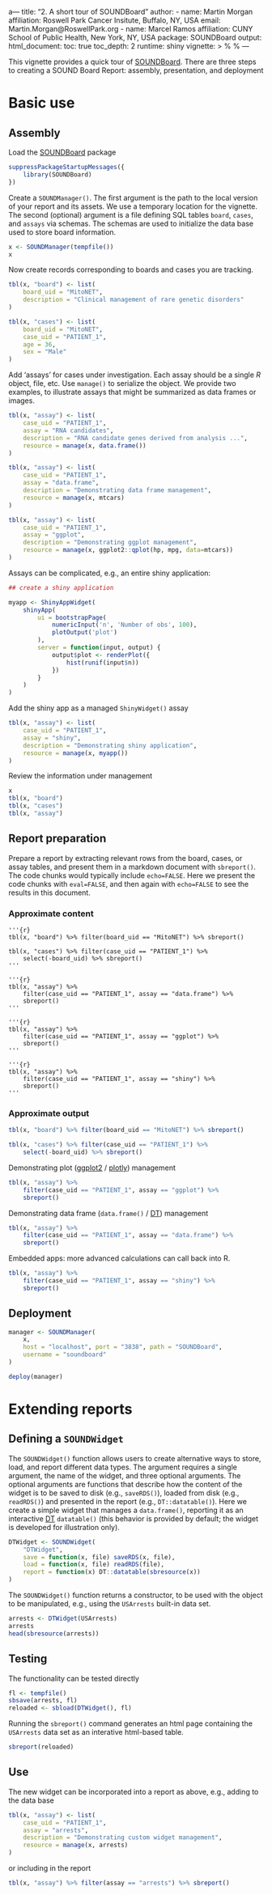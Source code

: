 a---
title: "2. A short tour of SOUNDBoard"
author:
- name: Martin Morgan
  affiliation: Roswell Park Cancer Insitute, Buffalo, NY, USA
  email: Martin.Morgan@RoswellPark.org
- name: Marcel Ramos
  affiliation: CUNY School of Public Health, New York, NY, USA
package: SOUNDBoard
output:
  html_document:
    toc: true
    toc_depth: 2
runtime: shiny
vignette: >
  %\VignetteIndexEntry{2. A short tour of SOUNDBoard}
  %\VignetteEngine{knitr::rmarkdown}
---

This vignette provides a quick tour of [SOUNDBoard][]. There are three
steps to creating a SOUND Board Report: assembly, presentation, and
deployment

# Basic use

## Assembly

Load the [SOUNDBoard][] package

```r
suppressPackageStartupMessages({
    library(SOUNDBoard)
})
```

Create a `SOUNDManager()`. The first argument is the path to the local
version of your report and its assets. We use a temporary location for
the vignette. The second (optional) argument is a file defining SQL
tables `board`, `cases`, and `assays` via schemas. The schemas are
used to initialize the data base used to store board information.

```r
x <- SOUNDManager(tempfile())
x
```

Now create records corresponding to boards and cases you are tracking.

```r
tbl(x, "board") <- list(
    board_uid = "MitoNET",
    description = "Clinical management of rare genetic disorders"
)

tbl(x, "cases") <- list(
    board_uid = "MitoNET",
    case_uid = "PATIENT_1",
    age = 36,
    sex = "Male"
)
```

Add 'assays' for cases under investigation. Each assay should be a
single _R_ object, file, etc. Use `manage()` to serialize the
object. We provide two examples, to illustrate assays that might be
summarized as data frames or images.

```r
tbl(x, "assay") <- list(
    case_uid = "PATIENT_1",
    assay = "RNA candidates",
    description = "RNA candidate genes derived from analysis ...",
    resource = manage(x, data.frame())
)

tbl(x, "assay") <- list(
    case_uid = "PATIENT_1",
    assay = "data.frame",
    description = "Demonstrating data frame management",
    resource = manage(x, mtcars)
)

tbl(x, "assay") <- list(
    case_uid = "PATIENT_1",
    assay = "ggplot",
    description = "Demonstrating ggplot management",
    resource = manage(x, ggplot2::qplot(hp, mpg, data=mtcars))
)
```

Assays can be complicated, e.g., an entire shiny application:

```r
## create a shiny application

myapp <- ShinyAppWidget(
    shinyApp(
        ui = bootstrapPage(
            numericInput('n', 'Number of obs', 100),
            plotOutput('plot')
        ),
        server = function(input, output) {
            output$plot <- renderPlot({
                hist(runif(input$n))
            })
        }
    )
)
```

Add the shiny app as a managed `ShinyWidget()` assay

```r
tbl(x, "assay") <- list(
    case_uid = "PATIENT_1",
    assay = "shiny",
    description = "Demonstrating shiny application",
    resource = manage(x, myapp())
)
```

Review the information under management

```r
x
tbl(x, "board")
tbl(x, "cases")
tbl(x, "assay")
```

## Report preparation

Prepare a report by extracting relevant rows from the board, cases, or
assay tables, and present them in a markdown document with
`sbreport()`. The code chunks would typically include `echo=FALSE`. Here
we present the code chunks with `eval=FALSE`, and then again with
`echo=FALSE` to see the results in this document.

### Approximate content

```
'''{r}
tbl(x, "board") %>% filter(board_uid == "MitoNET") %>% sbreport()

tbl(x, "cases") %>% filter(case_uid == "PATIENT_1") %>%
    select(-board_uid) %>% sbreport()
'''

'''{r}
tbl(x, "assay") %>%
    filter(case_uid == "PATIENT_1", assay == "data.frame") %>%
    sbreport()
'''

'''{r}
tbl(x, "assay") %>%
    filter(case_uid == "PATIENT_1", assay == "ggplot") %>%
    sbreport()
'''

'''{r}
tbl(x, "assay") %>%
    filter(case_uid == "PATIENT_1", assay == "shiny") %>%
    sbreport()
'''
```

### Approximate output

```r
tbl(x, "board") %>% filter(board_uid == "MitoNET") %>% sbreport()

tbl(x, "cases") %>% filter(case_uid == "PATIENT_1") %>%
    select(-board_uid) %>% sbreport()
```

Demonstrating plot ([ggplot2][] / [plotly][]) management

```r
tbl(x, "assay") %>%
    filter(case_uid == "PATIENT_1", assay == "ggplot") %>%
    sbreport()
```

Demonstrating data frame (`data.frame()` / [DT][]) management

```r
tbl(x, "assay") %>%
    filter(case_uid == "PATIENT_1", assay == "data.frame") %>%
    sbreport()
```

Embedded apps: more advanced calculations can call back into R.

```r
tbl(x, "assay") %>%
    filter(case_uid == "PATIENT_1", assay == "shiny") %>%
    sbreport()
```

## Deployment

```r
manager <- SOUNDManager(
    x,
    host = "localhost", port = "3838", path = "SOUNDBoard",
    username = "soundboard"
)

deploy(manager)
```

# Extending reports

## Defining a `SOUNDWidget`

The `SOUNDWidget()` function allows users to create alternative ways
to store, load, and report different data types. The argument requires
a single argument, the name of the widget, and three optional
arguments. The optional arguments are functions that describe how the
content of the widget is to be saved to disk (e.g., `saveRDS()`),
loaded from disk (e.g., `readRDS()`) and presented in the report
(e.g., `DT::datatable()`). Here we create a simple widget that manages
a `data.frame()`, reporting it as an interactive [DT][] `datatable()`
(this behavior is provided by default; the widget is developed for
illustration only).

```r
DTWidget <- SOUNDWidget(
    "DTWidget",
    save = function(x, file) saveRDS(x, file),
    load = function(x, file) readRDS(file),
    report = function(x) DT::datatable(sbresource(x))
)
```

The `SOUNDWidget()` function returns a constructor, to be used with
the object to be manipulated, e.g., using the `USArrests` built-in
data set.

```r
arrests <- DTWidget(USArrests)
arrests
head(sbresource(arrests))
```

## Testing

The functionality can be tested directly

```r
fl <- tempfile()
sbsave(arrests, fl)
reloaded <- sbload(DTWidget(), fl)
```

Running the `sbreport()` command generates an html page containing the
`USArrests` data set as an interative html-based table.

```r
sbreport(reloaded)
```

## Use

The new widget can be incorporated into a report as above, e.g.,
adding to the data base

```r
tbl(x, "assay") <- list(
    case_uid = "PATIENT_1",
    assay = "arrests",
    description = "Demonstrating custom widget management",
    resource = manage(x, arrests)
)
```

or including in the report

```r
tbl(x, "assay") %>% filter(assay == "arrests") %>% sbreport()
```

[SOUNDBoard]: https://github.com/Bioconductor/SOUNDBoard
[dplyr]: https://cran.r-project.org/package=dplyr
[ggplot2]: https://cran.r-project.org/package=ggplot2
[plotly]: https://cran.r-project.org/package=plotly
[DT]: https://cran.r-project.org/package=DT
